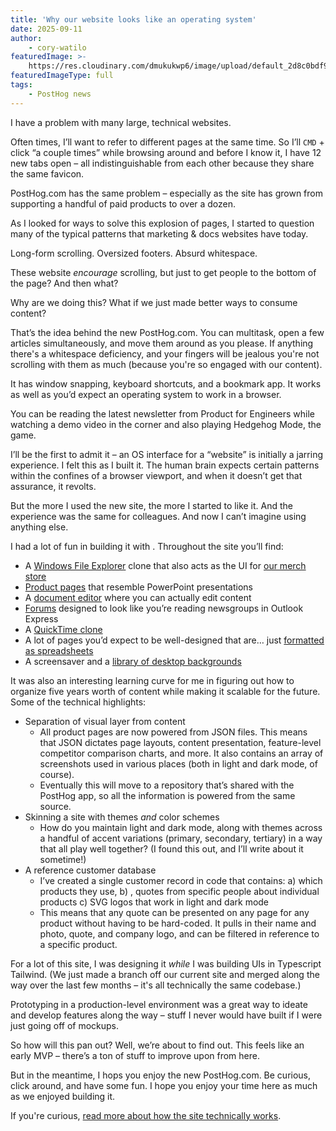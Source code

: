 ```yaml
---
title: 'Why our website looks like an operating system'
date: 2025-09-11
author:
    - cory-watilo
featuredImage: >-
    https://res.cloudinary.com/dmukukwp6/image/upload/default_2d8c0bdf90.png
featuredImageType: full
tags:
    - PostHog news
---
```


I have a problem with many large, technical websites.

Often times, I’ll want to refer to different pages at the same time. So I’ll `CMD` + click “a couple times” while browsing around and before I know it, I have 12 new tabs open – all indistinguishable from each other because they share the same favicon.

PostHog.com has the same problem – especially as the site has grown from supporting a handful of paid products to over a dozen.

As I looked for ways to solve this explosion of pages, I started to question many of the typical patterns that marketing & docs websites have today.

Long-form scrolling. Oversized footers. Absurd whitespace.

These website _encourage_ scrolling, but just to get people to the bottom of the page? And then what?

Why are we doing this? What if we just made better ways to consume content?

That’s the idea behind the new PostHog.com. You can multitask, open a few articles simultaneously, and move them around as you please. If anything there's a whitespace deficiency, and your fingers will be jealous you're not scrolling with them as much (because you're so engaged with our content).

It has window snapping, keyboard shortcuts, and a bookmark app. It works as well as you’d expect an operating system to work in a browser.

You can be reading the latest newsletter from Product for Engineers while watching a demo video in the corner and also playing Hedgehog Mode, the game.

I’ll be the first to admit it – an OS interface for a “website” is initially a jarring experience. I felt this as I built it. The human brain expects certain patterns within the confines of a browser viewport, and when it doesn’t get that assurance, it revolts.

But the more I used the new site, the more I started to like it. And the experience was the same for colleagues. And now I can’t imagine using anything else.

I had a lot of fun in building it with <TeamMember name="Eli Kinsey" />. Throughout the site you’ll find:

-   A [Windows File Explorer](/products) clone that also acts as the UI for [our merch store](/merch)
-   [Product pages](/llm-analytics) that resemble PowerPoint presentations
-   A [document editor](/customers) where you can actually edit content
-   [Forums](/questions) designed to look like you’re reading newsgroups in Outlook Express
-   A [QuickTime clone](/demo)
-   A lot of pages you’d expect to be well-designed that are… just [formatted as spreadsheets](/changelog)
-   A screensaver and a [library of desktop backgrounds](/display-options)

It was also an interesting learning curve for me in figuring out how to organize five years worth of content while making it scalable for the future. Some of the technical highlights:

-   Separation of visual layer from content
    -   All product pages are now powered from JSON files. This means that JSON dictates page layouts, content presentation, feature-level competitor comparison charts, and more. It also contains an array of screenshots used in various places (both in light and dark mode, of course).
    -   Eventually this will move to a repository that’s shared with the PostHog app, so all the information is powered from the same source.
-   Skinning a site with themes _and_ color schemes
    -   How do you maintain light and dark mode, along with themes across a handful of accent variations (primary, secondary, tertiary) in a way that all play well together? (I found this out, and I’ll write about it sometime!)
-   A reference customer database
    -   I’ve created a single customer record in code that contains: a) which products they use, b) , quotes from specific people about individual products c) SVG logos that work in light and dark mode
    -   This means that any quote can be presented on any page for any product without having to be hard-coded. It pulls in their name and photo, quote, and company logo, and can be filtered in reference to a specific product.

For a lot of this site, I was designing it _while_ I was building UIs in Typescript Tailwind. (We just made a branch off our current site and merged along the way over the last few months – it's all technically the same codebase.)

Prototyping in a production-level environment was a great way to ideate and develop features along the way – stuff I never would have built if I were just going off of mockups.

So how will this pan out? Well, we’re about to find out. This feels like an early MVP – there’s a ton of stuff to improve upon from here.

But in the meantime, I hops you enjoy the new PostHog.com. Be curious, click around, and have some fun. I hope you enjoy your time here as much as we enjoyed building it.

If you're curious, [read more about how the site technically works](/handbook/engineering/posthog-com/how-posthog-website-works).
